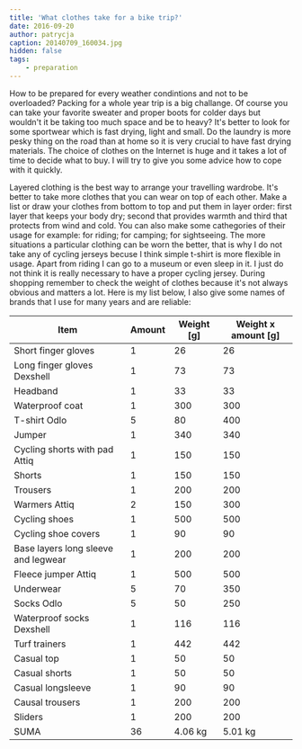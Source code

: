 ```yaml
---
title: 'What clothes take for a bike trip?'
date: 2016-09-20
author: patrycja
caption: 20140709_160034.jpg
hidden: false
tags: 
    - preparation
---
```


How to be prepared for every weather condintions and not to be overloaded? Packing for a whole year trip is a big challange. Of course you can take your favorite sweater and proper boots for colder days but wouldn't it be taking too much space and be to heavy? It's better to look for some sportwear which is fast drying, light and small. Do the laundry is more pesky thing on the road than at home so it is very crucial to have fast drying materials. The choice of clothes on the Internet is huge and it takes a lot of time to decide what to buy. I will try to give you some advice how to cope with it quickly.  

Layered clothing is the best way to arrange your travelling wardrobe. It's better to take more clothes that you can wear on top of each other. Make a list or draw your clothes from bottom to top and put them in layer order: first layer that keeps your body dry; second that provides warmth and third that protects from wind and cold. You can also make some cathegories of their usage for example: for riding; for camping; for sightseeing. The more situations a particular clothing can be worn the better, that is why I do not take any of cycling jerseys becuse I think simple t-shirt is more flexible in usage. Apart from riding I can go to a museum or even sleep in it. I just do not think it is really necessary to have a proper cycling jersey. During shopping remember to check the weight of clothes because it's not always obvious and matters a lot.
Here is my list below, I also give some names of brands that I use for many years and are reliable: 

| Item                                | Amount | Weight [g] | Weight x amount [g] |
|-------------------------------------|--------|------------|---------------------|
| Short finger gloves                 | 1      | 26         | 26                  |
| Long finger gloves Dexshell         | 1      | 73         | 73                  |
| Headband                            | 1      | 33         | 33                  |
| Waterproof coat                     | 1      | 300        | 300                 |
| T-shirt Odlo                        | 5      | 80         | 400                 |
| Jumper                              | 1      | 340        | 340                 |
| Cycling shorts with pad Attiq       | 1      | 150        | 150                 |
| Shorts                              | 1      | 150        | 150                 |
| Trousers                            | 1      | 200        | 200                 |
| Warmers Attiq                       | 2      | 150        | 300                 |
| Cycling shoes                       | 1      | 500        | 500                 |
| Cycling shoe covers                 | 1      | 90         | 90                  |
| Base layers long sleeve and legwear | 1      | 200        | 200                 |
| Fleece jumper Attiq                 | 1      | 500        | 500                 |
| Underwear                           | 5      | 70         | 350                 |
| Socks Odlo                          | 5      | 50         | 250                 |
| Waterproof socks Dexshell           | 1      | 116        | 116                 |
| Turf trainers                       | 1      | 442        | 442                 |
| Casual top                          | 1      | 50         | 50                  |
| Casual shorts                       | 1      | 50         | 50                  |
| Casual longsleeve                   | 1      | 90         | 90                  |
| Causal trousers                     | 1      | 200        | 200                 |
| Sliders                             | 1      | 200        | 200                 |
| SUMA                                | 36     | 4.06 kg    | 5.01 kg             |